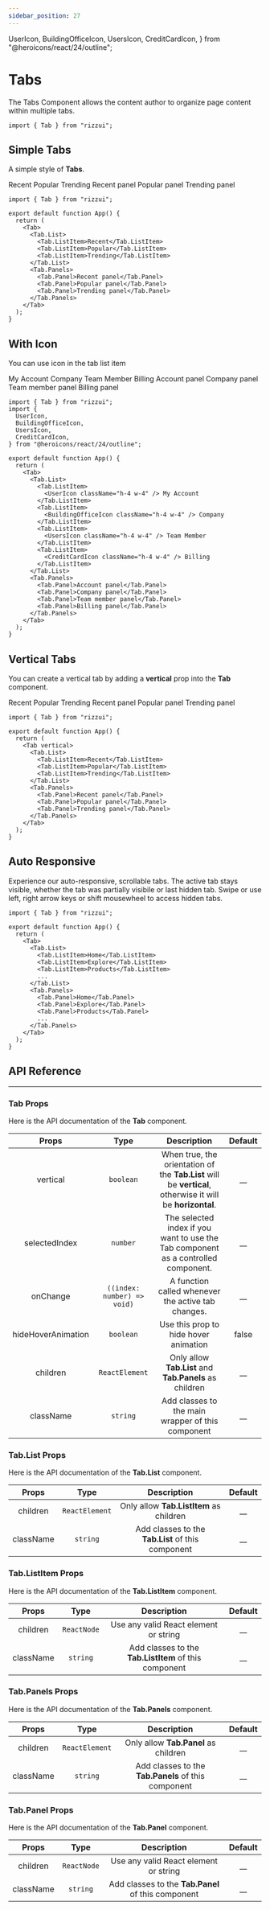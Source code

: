 ```yaml
---
sidebar_position: 27
---
```


  UserIcon,
  BuildingOfficeIcon,
  UsersIcon,
  CreditCardIcon,
} from "@heroicons/react/24/outline";

# Tabs

The Tabs Component allows the content author to organize page content within multiple tabs.

```tsx
import { Tab } from "rizzui";
```

<div className="mb-20 md:mb-28" />

## Simple Tabs

A simple style of **Tabs**.

<Paper>
  <Tab>
    <Tab.List>
      <Tab.ListItem>Recent</Tab.ListItem>
      <Tab.ListItem>Popular</Tab.ListItem>
      <Tab.ListItem>Trending</Tab.ListItem>
    </Tab.List>
    <Tab.Panels>
      <Tab.Panel>Recent panel</Tab.Panel>
      <Tab.Panel>Popular panel</Tab.Panel>
      <Tab.Panel>Trending panel</Tab.Panel>
    </Tab.Panels>
  </Tab>
</Paper>

```tsx
import { Tab } from "rizzui";

export default function App() {
  return (
    <Tab>
      <Tab.List>
        <Tab.ListItem>Recent</Tab.ListItem>
        <Tab.ListItem>Popular</Tab.ListItem>
        <Tab.ListItem>Trending</Tab.ListItem>
      </Tab.List>
      <Tab.Panels>
        <Tab.Panel>Recent panel</Tab.Panel>
        <Tab.Panel>Popular panel</Tab.Panel>
        <Tab.Panel>Trending panel</Tab.Panel>
      </Tab.Panels>
    </Tab>
  );
}
```

<div className="mb-20" />

## With Icon

You can use icon in the tab list item

<Paper>
  <Tab>
    <Tab.List>
      <Tab.ListItem>
        <UserIcon className="h-4 w-4" />
        My Account
      </Tab.ListItem>
      <Tab.ListItem>
        <BuildingOfficeIcon className="h-4 w-4" />
        Company
      </Tab.ListItem>
      <Tab.ListItem>
        <UsersIcon className="h-4 w-4" />
        Team Member
      </Tab.ListItem>
      <Tab.ListItem>
        <CreditCardIcon className="h-4 w-4" />
        Billing
      </Tab.ListItem>
    </Tab.List>
    <Tab.Panels>
      <Tab.Panel>Account panel</Tab.Panel>
      <Tab.Panel>Company panel</Tab.Panel>
      <Tab.Panel>Team member panel</Tab.Panel>
      <Tab.Panel>Billing panel</Tab.Panel>
    </Tab.Panels>
  </Tab>
</Paper>

```tsx
import { Tab } from "rizzui";
import {
  UserIcon,
  BuildingOfficeIcon,
  UsersIcon,
  CreditCardIcon,
} from "@heroicons/react/24/outline";

export default function App() {
  return (
    <Tab>
      <Tab.List>
        <Tab.ListItem>
          <UserIcon className="h-4 w-4" /> My Account
        </Tab.ListItem>
        <Tab.ListItem>
          <BuildingOfficeIcon className="h-4 w-4" /> Company
        </Tab.ListItem>
        <Tab.ListItem>
          <UsersIcon className="h-4 w-4" /> Team Member
        </Tab.ListItem>
        <Tab.ListItem>
          <CreditCardIcon className="h-4 w-4" /> Billing
        </Tab.ListItem>
      </Tab.List>
      <Tab.Panels>
        <Tab.Panel>Account panel</Tab.Panel>
        <Tab.Panel>Company panel</Tab.Panel>
        <Tab.Panel>Team member panel</Tab.Panel>
        <Tab.Panel>Billing panel</Tab.Panel>
      </Tab.Panels>
    </Tab>
  );
}
```

<div className="mb-20" />

## Vertical Tabs

You can create a vertical tab by adding a **vertical** prop into the **Tab** component.

<Paper>
  <Tab vertical>
    <Tab.List>
      <Tab.ListItem>Recent</Tab.ListItem>
      <Tab.ListItem>Popular</Tab.ListItem>
      <Tab.ListItem>Trending</Tab.ListItem>
    </Tab.List>
    <Tab.Panels>
      <Tab.Panel>Recent panel</Tab.Panel>
      <Tab.Panel>Popular panel</Tab.Panel>
      <Tab.Panel>Trending panel</Tab.Panel>
    </Tab.Panels>
  </Tab>
</Paper>

```tsx
import { Tab } from "rizzui";

export default function App() {
  return (
    <Tab vertical>
      <Tab.List>
        <Tab.ListItem>Recent</Tab.ListItem>
        <Tab.ListItem>Popular</Tab.ListItem>
        <Tab.ListItem>Trending</Tab.ListItem>
      </Tab.List>
      <Tab.Panels>
        <Tab.Panel>Recent panel</Tab.Panel>
        <Tab.Panel>Popular panel</Tab.Panel>
        <Tab.Panel>Trending panel</Tab.Panel>
      </Tab.Panels>
    </Tab>
  );
}
```

<div className="mb-20" />

## Auto Responsive

Experience our auto-responsive, scrollable tabs. The active tab stays visible, whether the tab was partially visibile or last hidden tab. Swipe or use left, right arrow keys or shift mousewheel to access hidden tabs.

<Paper>
  <AuthResponsiveTab />
</Paper>

```tsx
import { Tab } from "rizzui";

export default function App() {
  return (
    <Tab>
      <Tab.List>
        <Tab.ListItem>Home</Tab.ListItem>
        <Tab.ListItem>Explore</Tab.ListItem>
        <Tab.ListItem>Products</Tab.ListItem>
        ...
      </Tab.List>
      <Tab.Panels>
        <Tab.Panel>Home</Tab.Panel>
        <Tab.Panel>Explore</Tab.Panel>
        <Tab.Panel>Products</Tab.Panel>
        ...
      </Tab.Panels>
    </Tab>
  );
}
```

<div className="mb-20" />

## API Reference

<hr />

<div className="mb-10" />

### Tab Props

Here is the API documentation of the **Tab** component.

<div className="overflow-x-auto">

|       Props        |            Type             |                                                Description                                                | Default |
| :----------------: | :-------------------------: | :-------------------------------------------------------------------------------------------------------: | :-----: |
|      vertical      |          `boolean`          | When true, the orientation of the **Tab.List** will be **vertical**, otherwise it will be **horizontal**. |  \_\_   |
|   selectedIndex    |          `number`           |            The selected index if you want to use the Tab component as a controlled component.             |  \_\_   |
|      onChange      | `((index: number) => void)` |                            A function called whenever the active tab changes.                             |  \_\_   |
| hideHoverAnimation |          `boolean`          |                                   Use this prop to hide hover animation                                   |  false  |
|      children      |       `ReactElement`        |                          Only allow **Tab.List** and **Tab.Panels** as children                           |  \_\_   |
|     className      |          `string`           |                             Add classes to the main wrapper of this component                             |  \_\_   |

</div>

<div className="mb-10" />

### Tab.List Props

Here is the API documentation of the **Tab.List** component.

<div className="overflow-x-auto">

|   Props   |      Type      |                    Description                    | Default |
| :-------: | :------------: | :-----------------------------------------------: | :-----: |
| children  | `ReactElement` |      Only allow **Tab.ListItem** as children      |  \_\_   |
| className |    `string`    | Add classes to the **Tab.List** of this component |  \_\_   |

</div>

<div className="mb-10" />

### Tab.ListItem Props

Here is the API documentation of the **Tab.ListItem** component.

<div className="overflow-x-auto">

|   Props   |    Type     |                      Description                      | Default |
| :-------: | :---------: | :---------------------------------------------------: | :-----: |
| children  | `ReactNode` |         Use any valid React element or string         |  \_\_   |
| className |  `string`   | Add classes to the **Tab.ListItem** of this component |  \_\_   |

</div>

<div className="mb-10" />

### Tab.Panels Props

Here is the API documentation of the **Tab.Panels** component.

<div className="overflow-x-auto">

|   Props   |      Type      |                     Description                     | Default |
| :-------: | :------------: | :-------------------------------------------------: | :-----: |
| children  | `ReactElement` |        Only allow **Tab.Panel** as children         |  \_\_   |
| className |    `string`    | Add classes to the **Tab.Panels** of this component |  \_\_   |

</div>

<div className="mb-10" />

### Tab.Panel Props

Here is the API documentation of the **Tab.Panel** component.

<div className="overflow-x-auto">

|   Props   |    Type     |                    Description                     | Default |
| :-------: | :---------: | :------------------------------------------------: | :-----: |
| children  | `ReactNode` |       Use any valid React element or string        |  \_\_   |
| className |  `string`   | Add classes to the **Tab.Panel** of this component |  \_\_   |

</div>
